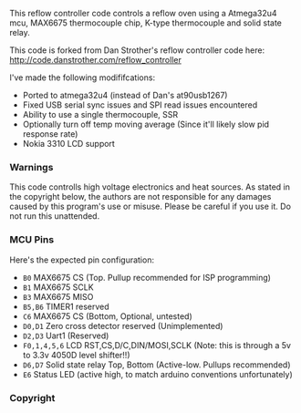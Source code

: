 This reflow controller code controls a reflow oven using a Atmega32u4 mcu, MAX6675 thermocouple chip, K-type thermocouple and solid state relay.

This code is forked from Dan Strother's reflow controller code here: http://code.danstrother.com/reflow_controller

I've made the following modififcations:

* Ported to atmega32u4 (instead of Dan's at90usb1267)
* Fixed USB serial sync issues and SPI read issues encountered
* Ability to use a single thermocouple, SSR
* Optionally turn off temp moving average (Since it'll likely slow pid response rate)
* Nokia 3310 LCD support

=== Warnings ===

This code controlls high voltage electronics and heat sources. As stated in the copyright below, the authors are not responsible for any damages caused by this program's use or misuse.  Please be careful if you use it. Do not run this unattended.

=== MCU Pins ===

Here's the expected pin configuration:

* <code>B0</code> MAX6675 CS (Top. Pullup recommended for ISP programming)
* <code>B1</code> MAX6675 SCLK
* <code>B3</code> MAX6675 MISO
* <code>B5,B6</code> TIMER1 reserved
* <code>C6</code> MAX6675 CS (Bottom, Optional, untested)
* <code>D0,D1</code> Zero cross detector reserved (Unimplemented)
* <code>D2,D3</code> Uart1 (Reserved)
* <code>F0,1,4,5,6</code> LCD RST,CS,D/C,DIN/MOSI,SCLK  (Note: this is through a 5v to 3.3v 4050D level shifter!!)
* <code>D6,D7</code> Solid state relay Top, Bottom (Active-low.  Pullups recommended)
* <code>E6</code> Status LED (active high, to match arduino conventions unfortunately)


=== Copyright ===

Copyright (c) 2012, Lawrence Leung  (Modifications)

Copyright (c) 2011, Daniel Strother http://danstrother.com/

All rights reserved.
  
Redistribution and use in source and binary forms, with or without modification, are permitted provided that the following conditions are met:
* Redistributions of source code must retain the above copyright notice, this list of conditions and the following disclaimer.
* Redistributions in binary form must reproduce the above copyright notice, this list of conditions and the following disclaimer in the documentation and/or other materials provided with the distribution.
* The name of the author may not be used to endorse or promote products derived from this software without specific prior written permission.
  
THIS SOFTWARE IS PROVIDED BY THE AUTHOR "AS IS" AND ANY EXPRESS OR IMPLIED WARRANTIES, INCLUDING, BUT NOT LIMITED TO, THE IMPLIED WARRANTIES OF MERCHANTABILITY AND FITNESS FOR A PARTICULAR PURPOSE ARE DISCLAIMED. IN NO EVENT SHALL THE AUTHOR BE LIABLE FOR ANY DIRECT, INDIRECT, INCIDENTAL, SPECIAL, EXEMPLARY, OR CONSEQUENTIAL DAMAGES (INCLUDING, BUT NOT LIMITED TO, PROCUREMENT OF SUBSTITUTE GOODS OR SERVICES; LOSS OF USE, DATA, OR PROFITS; OR BUSINESS INTERRUPTION) HOWEVER CAUSED AND ON ANY THEORY OF LIABILITY, WHETHER IN CONTRACT, STRICT LIABILITY, OR TORT (INCLUDING NEGLIGENCE OR OTHERWISE) ARISING IN ANY WAY OUT OF THE USE OF THIS SOFTWARE, EVEN IF ADVISED OF THE POSSIBILITY OF SUCH DAMAGE.

